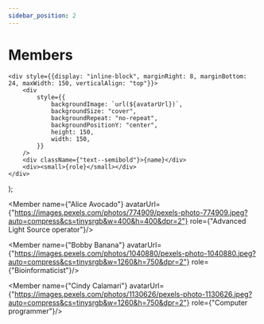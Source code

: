 ```yaml
---
sidebar_position: 2
---
```


# Members

<!--
Note: This is the implementation of a React component.
      The MDX file format combines React and Markdown. It can come in
      handy for adding interactivity to a page and avoiding tedious
      repetition of Markdown or HTML snippets.
      Reference: https://docusaurus.io/docs/markdown-features/react
-->
    <div style={{display: "inline-block", marginRight: 8, marginBottom: 24, maxWidth: 150, verticalAlign: "top"}}>
        <div
            style={{
                backgroundImage: `url(${avatarUrl})`,
                backgroundSize: "cover",
                backgroundRepeat: "no-repeat",
                backgroundPositionY: "center",
                height: 150,
                width: 150,
            }}
        />
        <div className={"text--semibold"}>{name}</div>
        <div><small>{role}</small></div>
    </div>
);

<Member name={"Alice Avocado"}
        avatarUrl={"https://images.pexels.com/photos/774909/pexels-photo-774909.jpeg?auto=compress&cs=tinysrgb&w=400&h=400&dpr=2"}
        role={"Advanced Light Source operator"}/>

<Member name={"Bobby Banana"}
        avatarUrl={"https://images.pexels.com/photos/1040880/pexels-photo-1040880.jpeg?auto=compress&cs=tinysrgb&w=1260&h=750&dpr=2"}
        role={"Bioinformaticist"}/>

<Member name={"Cindy Calamari"}
        avatarUrl={"https://images.pexels.com/photos/1130626/pexels-photo-1130626.jpeg?auto=compress&cs=tinysrgb&w=1260&h=750&dpr=2"}
        role={"Computer programmer"}/>